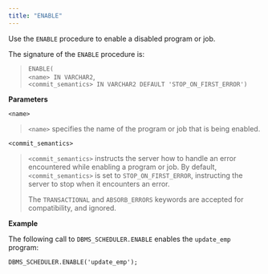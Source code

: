 ```yaml
---
title: "ENABLE"
---
```


<div id="dbms_scheduler_enable" class="registered_link"></div>


Use the `ENABLE` procedure to enable a disabled program or job.

The signature of the `ENABLE` procedure is:

> `ENABLE(`  
> `<name> IN VARCHAR2`,  
> `<commit_semantics> IN VARCHAR2 DEFAULT 'STOP_ON_FIRST_ERROR')`

**Parameters**

`<name>`

> `<name>` specifies the name of the program or job that is being enabled.

`<commit_semantics>`

> `<commit_semantics>` instructs the server how to handle an error encountered while enabling a program or job. By default, `<commit_semantics>` is set to `STOP_ON_FIRST_ERROR`, instructing the server to stop when it encounters an error.
> 
> The `TRANSACTIONAL` and `ABSORB_ERRORS` keywords are accepted for compatibility, and ignored.

**Example**

The following call to `DBMS_SCHEDULER.ENABLE` enables the `update_emp` program:

``` text
DBMS_SCHEDULER.ENABLE('update_emp');
```
